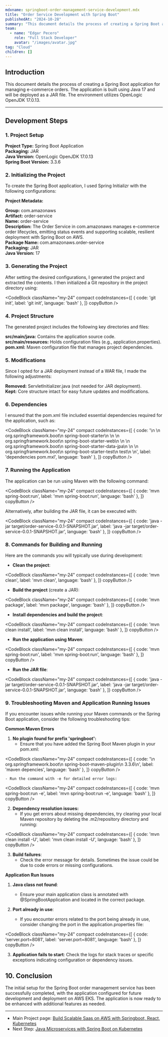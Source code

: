 ```yaml
---
mdxname: springboot-order-management-service-development.mdx
title: "Order Service Development with Spring Boot"
publishedAt: "2024-10-28"
summary: "This document details the process of creating a Spring Boot application for managing e-commerce orders. The application is built using Java 17 and will be deployed as a JAR file. The environment utilizes OpenLogic OpenJDK 17.0.13."
team:
  - name: "Edgar Pecero"
    role: "Full Stack Developer"
    avatar: "/images/avatar.jpg"
tag: "Cloud"
children: []
---
```


## Introduction

This document details the process of creating a Spring Boot application for managing e-commerce orders. The application is built using Java 17 and will be deployed as a JAR file. The environment utilizes OpenLogic OpenJDK 17.0.13.

---

## Development Steps

### 1. Project Setup  

**Project Type:** Spring Boot Application  
**Packaging:** JAR  
**Java Version:** OpenLogic OpenJDK 17.0.13  
**Spring Boot Version:** 3.3.6  

### 2. Initializing the Project  

To create the Spring Boot application, I used Spring Initializr with the following configurations:  

**Project Metadata:**  

**Group:** com.amazonaws  
**Artifact:** order-service  
**Name:** order-service  
**Description:** The Order Service in com.amazonaws manages e-commerce order lifecycles, emitting status events and supporting scalable, resilient deployment with Spring Boot on AWS.  
**Package Name:** com.amazonaws.order-service  
**Packaging:** JAR  
**Java Version:** 17  

### 3. Generating the Project  

After setting the desired configurations, I generated the project and extracted the contents. I then initialized a Git repository in the project directory using:

<CodeBlock className="my-24"
    compact
    codeInstances={[
        {
            code: 'git init',
            label: 'git init',
            language: 'bash'
        },
    ]}
    copyButton
/>

### 4. Project Structure  

The generated project includes the following key directories and files:  

**src/main/java:** Contains the application source code.  
**src/main/resources:** Holds configuration files (e.g., application.properties).  
**pom.xml:** Maven configuration file that manages project dependencies.  

### 5. Modifications  

Since I opted for a JAR deployment instead of a WAR file, I made the following adjustments:  

**Removed:** ServletInitializer.java (not needed for JAR deployment).  
**Kept:** Core structure intact for easy future updates and modifications.  

### 6. Dependencies  

I ensured that the pom.xml file included essential dependencies required for the application, such as:

<CodeBlock className="my-24"
    compact
    codeInstances={[
        {
            code: '<dependencies>\n  <dependency>\n    <groupId>org.springframework.boot</groupId>\n    <artifactId>spring-boot-starter</artifactId>\n  </dependency>\n  <dependency>\n    <groupId>org.springframework.boot</groupId>\n    <artifactId>spring-boot-starter-web</artifactId>\n  </dependency>\n  <dependency>\n    <groupId>org.springframework.boot</groupId>\n    <artifactId>spring-boot-starter-data-jpa</artifactId>\n  </dependency>\n  <dependency>\n    <groupId>org.springframework.boot</groupId>\n    <artifactId>spring-boot-starter-test</artifactId>\n    <scope>test</scope>\n  </dependency>\n</dependencies>',
            label: 'dependencies pom.mxl',
            language: 'bash'
        },
    ]}
    copyButton
/>

### 7. Running the Application

The application can be run using Maven with the following command:

<CodeBlock className="my-24"
    compact
    codeInstances={[
        {
            code: 'mvn spring-boot:run',
            label: 'mvn spring-boot:run',
            language: 'bash'
        },
    ]}
    copyButton
/>

Alternatively, after building the JAR file, it can be executed with:

<CodeBlock className="my-24"
    compact
    codeInstances={[
        {
            code: 'java -jar target/order-service-0.0.1-SNAPSHOT.jar',
            label: 'java -jar target/order-service-0.0.1-SNAPSHOT.jar',
            language: 'bash'
        },
    ]}
    copyButton
/>

### 8. Commands for Building and Running

Here are the commands you will typically use during development:

- **Clean the project**:

<CodeBlock className="my-24"
    compact
    codeInstances={[
        {
            code: 'mvn clean',
            label: 'mvn clean',
            language: 'bash'
        },
    ]}
    copyButton
/>

- **Build the project** (create a JAR):

<CodeBlock className="my-24"
    compact
    codeInstances={[
        {
            code: 'mvn package',
            label: 'mvn package',
            language: 'bash'
        },
    ]}
    copyButton
/>

- **Install dependencies and build the project**:

<CodeBlock className="my-24"
    compact
    codeInstances={[
        {
            code: 'mvn clean install',
            label: 'mvn clean install',
            language: 'bash'
        },
    ]}
    copyButton
/>

- **Run the application using Maven**:

<CodeBlock className="my-24"
    compact
    codeInstances={[
        {
            code: 'mvn spring-boot:run',
            label: 'mvn spring-boot:run',
            language: 'bash'
        },
    ]}
    copyButton
/>

- **Run the JAR file**:

<CodeBlock className="my-24"
    compact
    codeInstances={[
        {
            code: 'java -jar target/order-service-0.0.1-SNAPSHOT.jar',
            label: 'java -jar target/order-service-0.0.1-SNAPSHOT.jar',
            language: 'bash'
        },
    ]}
    copyButton
/>

### 9. Troubleshooting Maven and Application Running Issues  

If you encounter issues while running your Maven commands or the Spring Boot application, consider the following troubleshooting tips:  

**Common Maven Errors**  

1. **No plugin found for prefix 'springboot':**  
    - Ensure that you have added the Spring Boot Maven plugin in your pom.xml:  

<CodeBlock className="my-24"
    compact
    codeInstances={[
        {
            code: '<plugin>\n  <groupId>org.springframework.boot</groupId>\n  <artifactId>spring-boot-maven-plugin</artifactId>\n  <version>3.3.6</version>\n</plugin>',
            label: 'maven depencies',
            language: 'bash'
        },
    ]}
    copyButton
/>

    - Run the command with -e for detailed error logs: 

<CodeBlock className="my-24"
    compact
    codeInstances={[
        {
            code: 'mvn spring-boot:run -e',
            label: 'mvn spring-boot:run -e',
            language: 'bash'
        },
    ]}
    copyButton
/>

2. **Dependency resolution issues:**  
    - If you get errors about missing dependencies, try clearing your local Maven repository by deleting the .m2/repository directory and running:

<CodeBlock className="my-24"
    compact
    codeInstances={[
        {
            code: 'mvn clean install -U',
            label: 'mvn clean install -U',
            language: 'bash'
        },
    ]}
    copyButton
/>

3. **Build failures**:
    - Check the error message for details. Sometimes the issue could be due to code errors or missing configurations.

**Application Run Issues**

1. **Java class not found**:
    - Ensure your main application class is annotated with @SpringBootApplication and located in the correct package.

2. **Port already in use**:
    - If you encounter errors related to the port being already in use, consider changing the port in the application.properties file:

<CodeBlock className="my-24"
    compact
    codeInstances={[
        {
            code: 'server.port=8081',
            label: 'server.port=8081',
            language: 'bash'
        },
    ]}
    copyButton
/>

3. **Application fails to start**:
Check the logs for stack traces or specific exceptions indicating configuration or dependency issues.


## 10. Conclusion

The initial setup for the Spring Boot order management service has been successfully completed, with the application configured for future development and deployment on AWS EKS. The application is now ready to be enhanced with additional features as needed.

---

- Main Project page: [Build Scalable Saas on AWS with Springboot, React, Kubernetes](/blog/build-scalable-saas-on-aws-with-springboot-react)
- Next Step: [Java Microservices with Spring Boot on Kubernetes](/blog/java-microservices-with-springboot-on-kubernetes)